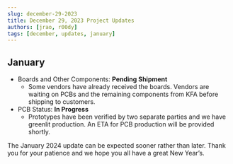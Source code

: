 ```yaml
---
slug: december-29-2023
title: December 29, 2023 Project Updates
authors: [jrao, r00dy]
tags: [december, updates, january]
---
```


## January

- Boards and Other Components: **Pending Shipment**
    - Some vendors have already received the boards. Vendors are waiting on PCBs and the remaining components from KFA before shipping to customers.
- PCB Status: **In Progress**
    - Prototypes have been verified by two separate parties and we have greenlit production. An ETA for PCB production will be provided shortly.

The January 2024 update can be expected sooner rather than later. Thank you for your patience and we hope you all have a great New Year’s.